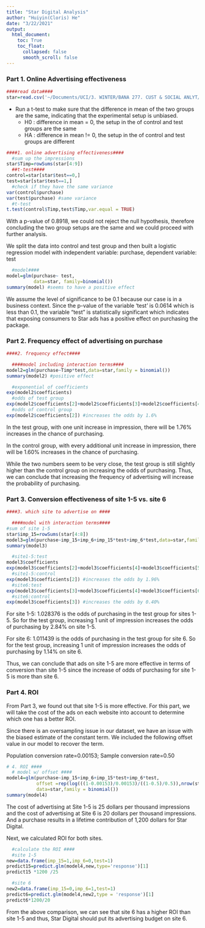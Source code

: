 ```yaml
---
title: "Star Digital Analysis"
author: "Huiyin(Cloris) He"
date: "3/22/2021"
output: 
  html_document:
    toc: True
    toc_float:
      collapsed: false
      smooth_scroll: false
---
```

### Part 1. Online Advertising effectiveness

```r
####read data####
star=read.csv('~/Documents/UCI/3. WINTER/BANA 277. CUST & SOCIAL ANLYT/assignment 3. star digital/star_digital.csv')
```

* Run a t-test to make sure that the difference in mean of the two groups are the same, indicating that the experimental setup is unbiased.
  + H0 : difference in mean = 0, the setup in the of control and test groups are the same
  + HA : difference in mean != 0, the setup in the of control and test groups are different

```R
####1. online advertising effectiveness####
  #sum up the impressions
star$Timp=rowSums(star[4:9])
  ##t-test####
control=star[star$test==0,]
test=star[star$test==1,]
  #check if they have the same variance
var(control$purchase)
var(test$purchase) #same variance
  #t-test
t.test(control$Timp,test$Timp,var.equal = TRUE)
```

With a p-value of 0.8918, we could not reject the null hypothesis, therefore concluding the two group setups are the same and we could proceed with further analysis.

We split the data into control and test group and then built a logistic regression model with independent variable: purchase, dependent variable: test

```r
  #model####
model=glm(purchase~ test,
          data=star, family=binomial())
summary(model) #seems to have a positive effect
```

We assume the level of significance to be 0.1 because our case is in a business context. Since the p-value of the variable ‘test’ is 0.0614 which is less than 0.1, the variable “test” is statistically significant which indicates that exposing consumers to Star ads has a positive effect on purchasing the package.

### Part 2. Frequency effect of advertising on purchase

```r
####2. frequency effect####

  ####model including interaction terms####
model2=glm(purchase~Timp*test,data=star,family = binomial())
summary(model2) #positive effect

  #exponential of coefficients
exp(model2$coefficients) 
  #odds of test group
exp(model2$coefficients[2]+model2$coefficients[3]+model2$coefficients[4])#increases the odds by 1.76%
  #odds of control group
exp(model2$coefficients[2]) #increases the odds by 1.6%
```

In the test group, with one unit increase in impression, there will be 1.76% increases in the chance of purchasing.

In the control group, with every additional unit increase in impression, there will be 1.60% increases in the chance of purchasing.

While the two numbers seem to be very close, the test group is still slightly higher than the control group on increasing the odds of purchasing. Thus, we can conclude that increasing the frequency of advertising will increase the probability of purchasing.

### Part 3. Conversion effectiveness of site 1-5 vs. site 6

```R
####3. which site to advertise on ####

  ####model with interaction terms####
#sum of site 1-5
star$imp_15=rowSums(star[4:8])
model3=glm(purchase~imp_15+imp_6+imp_15*test+imp_6*test,data=star,family = binomial())
summary(model3)

  #site1-5:test
model3$coefficients
exp(model3$coefficients[2]+model3$coefficients[4]+model3$coefficients[5]) #increases the odds by 2.84%
  #site1-5:control
exp(model3$coefficients[2]) #increases the odds by 1.96%
  #site6:test
exp(model3$coefficients[3]+model3$coefficients[4]+model3$coefficients[6]) #increases the odds by 1.14%
  #site6:control
exp(model3$coefficients[3]) #increases the odds by 0.40%
```

For site 1-5:
1.028376 is the odds of purchasing in the test group for sites 1-5. So for the test group, increasing 1 unit of impression increases the odds of purchasing by 2.84% on site 1-5.

For site 6:
1.011439 is the odds of purchasing in the test group for site 6. So for the test group, increasing 1 unit of impression increases the odds of purchasing by 1.14% on site 6.

Thus, we can conclude that ads on site 1-5 are more effective in terms of conversion than site 1-5 since the increase of odds of purchasing for site 1-5 is more than site 6.

### Part 4. ROI
From Part 3, we found out that site 1-5 is more effective. For this part, we will take the cost of the ads on each website into account to determine which one has a better ROI.

Since there is an oversampling issue in our dataset, we have an issue with the biased estimate of the constant term. We included the following offset value in our model to recover the term.

Population conversion rate=0.00153; 
Sample conversion rate=0.50

```r
# 4. ROI ####
  # model w/ offset ####
model4=glm(purchase~imp_15+imp_6+imp_15*test+imp_6*test,
           offset =rep(log(((1-0.00153)/0.00153)/((1-0.5)/0.5)),nrow(star)),
           data=star,family = binomial())
summary(model4)
```

The cost of advertising at Site 1-5 is 25 dollars per thousand impressions and the cost of advertising at Site 6 is 20 dollars per thousand impressions. And a purchase results in a lifetime contribution of 1,200 dollars for Star Digital.

Next, we calculated ROI for both sites.

```r
  #calculate the ROI ####
  #site 1-5
new=data.frame(imp_15=1,imp_6=0,test=1)
predict15=predict.glm(model4,new,type='response')[1]
predict15 *1200 /25

  #site 6
new2=data.frame(imp_15=0,imp_6=1,test=1)
predict6=predict.glm(model4,new2,type = 'response')[1]
predict6*1200/20
```

From the above comparison, we can see that site 6 has a higher ROI than site 1-5 and thus, Star Digital should put its advertising budget on site 6.
